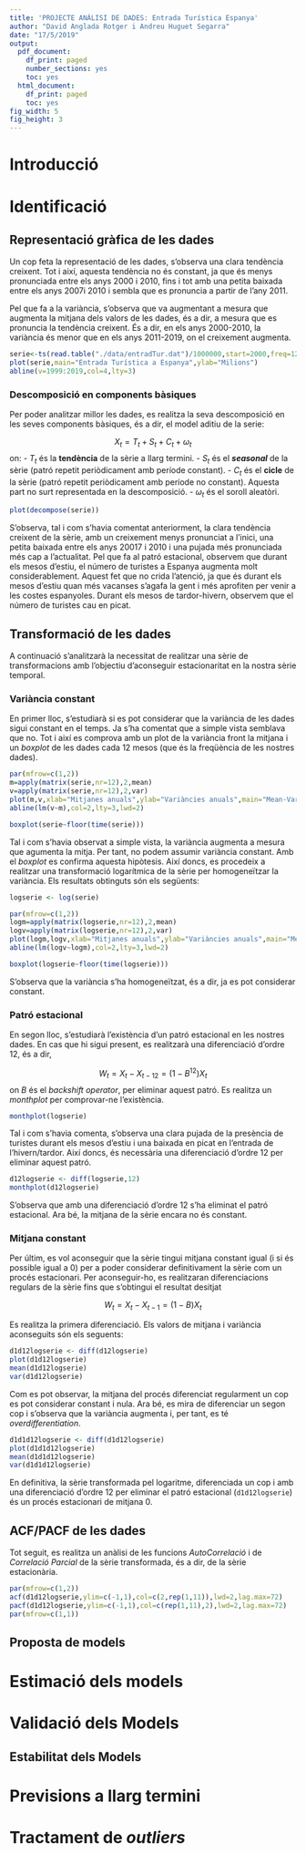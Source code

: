 ```yaml
---
title: 'PROJECTE ANÀLISI DE DADES: Entrada Turística Espanya'
author: "David Anglada Rotger i Andreu Huguet Segarra"
date: "17/5/2019"
output:
  pdf_document:
    df_print: paged
    number_sections: yes
    toc: yes
  html_document:
    df_print: paged
    toc: yes
fig_width: 5
fig_height: 3
---
```


# Introducció

# Identificació

## Representació gràfica de les dades

Un cop feta la representació de les dades, s'observa una clara tendència creixent. Tot i així, aquesta tendència no és constant, ja que és menys pronunciada entre els anys 2000 i 2010, fins i tot amb una petita baixada entre els anys 2007i 2010 i sembla que es pronuncia a partir de l'any 2011. 

Pel que fa a la variància, s'observa que va augmentant a mesura que augmenta la mitjana dels valors de les dades, és a dir, a mesura que es pronuncia la tendència creixent. És a dir, en els anys 2000-2010, la variància és menor que en els anys 2011-2019, on el creixement augmenta.

```r
serie<-ts(read.table("./data/entradTur.dat")/1000000,start=2000,freq=12)
plot(serie,main="Entrada Turística a Espanya",ylab="Milions")
abline(v=1999:2019,col=4,lty=3)
```

### Descomposició en components bàsiques

Per poder analitzar millor les dades, es realitza la seva descomposició en les seves components bàsiques, és a dir, el model aditiu de la serie:

$$ X_t = T_t + S_t + C_t + \omega_t $$
on:
- $T_t$ és la **tendència** de la sèrie a llarg termini.
- $S_t$ és el __*seasonal*__ de la sèrie (patró repetit periòdicament amb període constant).
- $C_t$ és el **cicle** de la sèrie (patró repetit periòdicament amb període no constant). Aquesta part no surt representada en la descomposició.
- $\omega_t$ és el soroll aleatòri.

```r
plot(decompose(serie))
```

S'observa, tal i com s'havia comentat anteriorment, la clara tendència creixent de la sèrie, amb un creixement menys pronunciat a l'inici, una petita baixada entre els anys 20017 i 2010 i una pujada més pronunciada més cap a l'actualitat. Pel que fa al patró estacional, observem que durant els mesos d'estiu, el número de turistes a Espanya augmenta molt considerablement. Aquest fet que no crida l'atenció, ja que és durant els mesos d'estiu quan més vacanses s'agafa la gent i més aprofiten per venir a les costes espanyoles. Durant els mesos de tardor-hivern, observem que el número de turistes cau en picat.

## Transformació de les dades

A continuació s'analitzarà la necessitat de realitzar una sèrie de transformacions amb l'objectiu d'aconseguir estacionaritat en la nostra sèrie temporal.

### Variància constant

En primer lloc, s'estudiarà si es pot considerar que la variància de les dades sigui constant en el temps. Ja s'ha comentat que a simple vista semblava que no. Tot i així es comprova amb un plot de la variància front la mitjana i un *boxplot* de les dades cada 12 mesos (que és la freqüència de les nostres dades).

```r
par(mfrow=c(1,2))
m=apply(matrix(serie,nr=12),2,mean)
v=apply(matrix(serie,nr=12),2,var)
plot(m,v,xlab="Mitjanes anuals",ylab="Variàncies anuals",main="Mean-Variance Plot")
abline(lm(v~m),col=2,lty=3,lwd=2)

boxplot(serie~floor(time(serie)))
```

Tal i com s'havia observat a simple vista, la variància augmenta a mesura que agumenta la mitja. Per tant, no podem assumir variància constant. Amb el *boxplot* es confirma aquesta hipòtesis. Així doncs, es procedeix a realitzar una transformació logarítmica de la sèrie per homogeneïtzar la variància. Els resultats obtinguts són els següents:

```r
logserie <- log(serie)

par(mfrow=c(1,2))
logm=apply(matrix(logserie,nr=12),2,mean)
logv=apply(matrix(logserie,nr=12),2,var)
plot(logm,logv,xlab="Mitjanes anuals",ylab="Variàncies anuals",main="Mean-Variance Plot")
abline(lm(logv~logm),col=2,lty=3,lwd=2)

boxplot(logserie~floor(time(logserie)))
```

S'observa que la variància s'ha homogeneïtzat, és a dir, ja es pot considerar constant.

### Patró estacional

En segon lloc, s'estudiarà l'existència d'un patró estacional en les nostres dades. En cas que hi sigui present, es realitzarà una diferenciació d'ordre 12, és a dir,

$$ W_t = X_t - X_{t-12} = (1 - B^{12})X_t $$
on $B$ és el *backshift operator*, per eliminar aquest patró. Es realitza un *monthplot* per comprovar-ne l'existència.

```r
monthplot(logserie)
```

Tal i com s'havia comenta, s'observa una clara pujada de la presència de turistes durant els mesos d'estiu i una baixada en picat en l'entrada de l'hivern/tardor. Així doncs, és necessària una diferenciació d'ordre 12 per eliminar aquest patró.

```r
d12logserie <- diff(logserie,12)
monthplot(d12logserie)
```

S'observa que amb una diferenciació d'ordre 12 s'ha eliminat el patró estacional. Ara bé, la mitjana de la sèrie encara no és constant.

### Mitjana constant

Per últim, es vol aconseguir que la sèrie tingui mitjana constant igual (i si és possible igual a 0) per a poder considerar definitivament la sèrie com un procés estacionari. Per aconseguir-ho, es realitzaran diferenciacions regulars de la sèrie fins que s'obtingui el resultat desitjat

$$ W_t = X_t - X_{t-1} = (1 - B)X_t $$

Es realitza la primera diferenciació. Els valors de mitjana i variància aconseguits són els seguents:

```r
d1d12logserie <- diff(d12logserie)
plot(d1d12logserie)
mean(d1d12logserie)
var(d1d12logserie)
```

Com es pot observar, la mitjana del procés diferenciat regularment un cop es pot considerar constant i nula. Ara bé, es mira de diferenciar un segon cop i s'observa que la variància augmenta i, per tant, es té *overdifferentiation*. 

```r
d1d1d12logserie <- diff(d1d12logserie)
plot(d1d1d12logserie)
mean(d1d1d12logserie)
var(d1d1d12logserie)
```

En definitiva, la sèrie transformada pel logaritme, diferenciada un cop i amb una diferenciació d'ordre 12 per eliminar el patró estacional ($\texttt{d1d12logserie}$) és un procés estacionari de mitjana 0.

## ACF/PACF de les dades

Tot seguit, es realitza un anàlisi de les funcions *AutoCorrelació* i de *Correlació Parcial* de la sèrie transformada, és a dir, de la sèrie estacionària.

```r
par(mfrow=c(1,2))
acf(d1d12logserie,ylim=c(-1,1),col=c(2,rep(1,11)),lwd=2,lag.max=72)
pacf(d1d12logserie,ylim=c(-1,1),col=c(rep(1,11),2),lwd=2,lag.max=72)
par(mfrow=c(1,1))
```



## Proposta de models

# Estimació dels models

# Validació dels Models

## Estabilitat dels Models

# Previsions a llarg termini

# Tractament de *outliers*

